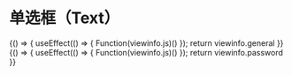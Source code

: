 
# 单选框（Text）
<Meta title="基础控件/文本框(Text)" />

<Canvas>
    <Story name="通用" height="150px" parameters={{ docs: { source: { code:`${viewinfo.general}${viewinfo.js}` }}}}>
    {() => {
        useEffect(() => {
            Function(viewinfo.js)()
        });
        return viewinfo.general
    }}  
    </Story>
</Canvas>


<Canvas>
    <Story name="密码" height="150px" parameters={{ docs: { source: { code:`${viewinfo.password}${viewinfo.js}` }}}}>
    {() => {
        useEffect(() => {
            Function(viewinfo.js)()
        });
        return viewinfo.password
    }}  
    </Story>
</Canvas>    